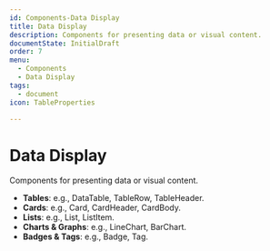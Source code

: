 ```yaml
---
id: Components-Data Display
title: Data Display
description: Components for presenting data or visual content.
documentState: InitialDraft
order: 7
menu:
  - Components
  - Data Display
tags:
  - document
icon: TableProperties

---
```



# Data Display

Components for presenting data or visual content.

- **Tables**: e.g., DataTable, TableRow, TableHeader.
- **Cards**: e.g., Card, CardHeader, CardBody.
- **Lists**: e.g., List, ListItem.
- **Charts & Graphs**: e.g., LineChart, BarChart.
- **Badges & Tags**: e.g., Badge, Tag.

